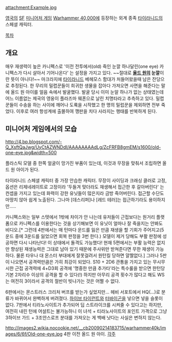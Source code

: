 {{{+1 '''Old One Eye'''}}}

attachment:Example.jpg

[[영국]]의 [[SF]] [[미니어처 게임]] [[Warhammer 40,000]]에 등장하는 외계 종족 [[타이라니드]]의 스페셜 캐릭터.

[[목차]]

== 개요 ==
매우 재생력이 높은 카니펙스로 '이전 전투에서(old) 죽인 눈깔 하나달린(one eye) 카니펙스가 다시 살아서 기어나온다' 는 설정을 가지고 있다. ~~절대로 '''[[올드 원]]의 눈깔'''이란 뜻이 아니다!~~ 마크라지에 [[타이라니드]] 베헤모스 함대가 처들어왔을때 남은 잔당으로 추정된다. 한 무리의 밀렵꾼들이 희귀한 생물을 잡아다 가져오면 사면을 해준다는 말에 올드 원 아이를 얼음 속에서 발굴했다. 발굴 당시 이미 눈알 하나가 없는 상태였는데 어느 이름없는 제국의 영웅이 플라즈마 웨폰으로 날린 치명타라고 추측하고 있다. 밀렵꾼들이 수송을 하는 사이에 깨어나 도륙을 시작했고 한 명의 밀럽꾼을 제외하면 전부 죽었다. 이후로 여러 항성계에 출몰하여 깽판을 치다 사라지는 행태를 반복하게 된다. 

== 미니어처 게임에서의 모습 ==
http://4.bp.blogspot.com/-Q_XsftQaJwg/UyCtAZWNDdI/AAAAAAAAdLg/ZcFRFB8gmEM/s1600/old-one-eye.jpg&width=500

플라스틱 모델 중 한쪽 얼굴이 망가진 부품이 있는데, 이것과 무장을 맞춰서 조립하면 올드 원 아이가 된다.

타이라니드 스페셜 캐릭터 중 가장 안습한 캐릭터. 무장이 사이딩과 크래싱 클러로 고정, 옵션은 리제네레이트로 고정이라 '두들겨 맞더라도 재생해서 접근한 후 갈아버린다' 는 컨셉을 가지고 있는데 화력이 강한 유닛들이 많은지라 금방 죽어버린다. 접근할 수단도 마땅치 않아 쉽게 노출된다. 그나마 [데스리퍼]나 [레드 테러]는 접근하기라도 용이하지만.....

카니펙스와는 일부 스텟에서 1밖에 차이가 안 나는데 유저들이 근접보다는 원거리 플랫폼으로 카니펙스를 이용한다는 것을 상기해보면 이 유닛이 얼마나 잘 죽을지는 안봐도 비디오.[* 그런데 4판에서는 매 턴마다 운드를 잃은 만큼 재생을 할 기회가 주어지고(5운드 중에 3운드를 잃었으면 회복 판정을 3번 한다.) 모델이 제거 당해도 부활 판정에 성공하면 다시 나타난다! 이 상태에서 돌격도 가능했다! 현재 5편에서는 부활 능력은 없지만 향상된 재생능력은 그대로 남아 있기 때문에 주사위만 받쳐준다면 무한 재생이 가능하다. 물론 타우나 대 몬스터 부대에게 잘못걸려서 원턴킬 당하면 얄짤없다.]
그러나 5판이 나오면서 공격력만큼은 가히 최강이 되었다. S10 + 2D6 관통을 가지고 있는 무시무시한 근접 공격력에 4+D3회 공격에 '명중한 만큼 추가타'라는 특수룰을 받으면 한턴당 기본 2자리수 이상의 공격을 할 수 있다(!) 하지만 아무리 공격 횟수가 많다고 해도 WS는 여전히 3이라서 공격의 절반이 빗나가는 것은 어쩔 수 없다.

6판에서는 몬스트러스 크리처 버프를 받는가 싶었지만... 헤비 서포트에서 HQ(...)로 분류가 바뀌어서 완벽하게 버려졌다. [[하이브 타이런트]]와 [[터바이곤]]을 넣으면 넣을 슬롯이 없다. 7판에서 티라노사이트가 추가되어 딥 스트라이크를 시켜줄 수 있다고는 하지만, 여전히 내린 턴에 어설트는 불가능하니 이 녀석 + 티라노사이트의 포인트 가격으로 그냥 3하이브 가드 + 3조안스로프 분대를 가져오는 게 백배 낫다는 사실은 변하지 않는다.

http://images2.wikia.nocookie.net/__cb20090214183715/warhammer40k/images/6/6f/Old-one-eye.jpg
4판 이전 올드 원 아이.
[[각주]]
